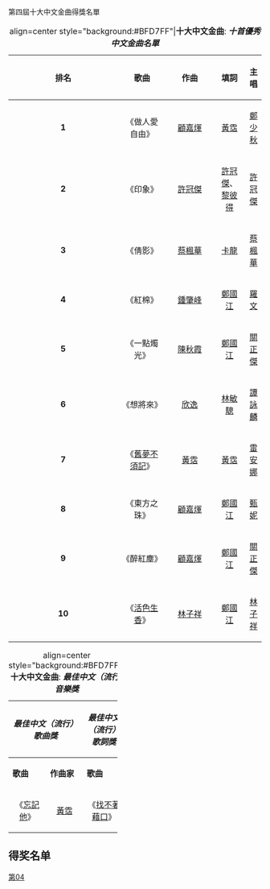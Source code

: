 {{Infobox award
| name     = 第四屆十大中文金曲頒獎音樂會
| image    = 
| caption  = 
| date     = {{Start date|1982|2|12}}
| location = {{flag|BHKG}}[[銅鑼灣|銅鑼灣]][[利舞臺戲院|利舞臺戲院]]
| host     = [[伍家廉|伍家廉]]、[[區瑞強|區瑞強]]
| network  = 
| ratings  = 
| previous = [[第三屆十大中文金曲得獎名單|第三屆]]
| main     = [[十大中文金曲頒獎音樂會|十大中文金曲]]
| next     = [[第五屆十大中文金曲得獎名單|第五屆]]
}}
第四屆十大中文金曲得獎名單

{| class="wikitable" width=95% align=center 
|- 
|+ align=center style="background:#BFD7FF"|'''十大中文金曲''': '''''十首優秀中文金曲名單'''''
!colspan=1 width=5%| '''排名'''
!colspan=1 width=20%| '''歌曲'''
!colspan=1 width=20%| '''作曲'''
!colspan=1 width=25%| '''填詞'''
!colspan=1 width=25%| '''主唱'''
|-
|align=center| '''1'''
|align=center| 《做人愛自由》
|align=center| [[顧嘉煇|顧嘉煇]] 
|align=center| [[黃霑|黃霑]]
|align=center| [[鄭少秋|鄭少秋]] 
|-
|align=center| '''2'''
|align=center| 《印象》
|align=center| [[許冠傑|許冠傑]] 
|align=center| [[許冠傑|許冠傑]]、[[黎彼得|黎彼得]]
|align=center| [[許冠傑|許冠傑]] 
|-
|align=center| '''3'''
|align=center| 《倩影》
|align=center| [[蔡楓華|蔡楓華]] 
|align=center| [[卡龍|卡龍]]
|align=center| [[蔡楓華|蔡楓華]]
|-
|align=center| '''4'''
|align=center| 《紅棉》
|align=center| [[鍾肇峰|鍾肇峰]] 
|align=center| [[鄭國江|鄭國江]]
|align=center| [[羅文|羅文]] 
|-
|align=center| '''5'''
|align=center| 《一點燭光》
|align=center| [[陳秋霞|陳秋霞]] 
|align=center| [[鄭國江|鄭國江]]
|align=center| [[關正傑|關正傑]] 
|-
|align=center| '''6'''
|align=center| 《想將來》
|align=center| [[欣逸|欣逸]] 
|align=center| [[林敏驄|林敏驄]]
|align=center| [[譚詠麟|譚詠麟]] 
|-
|align=center| '''7'''
|align=center| 《[[舊夢不須記|舊夢不須記]]》
|align=center| [[黃霑|黃霑]]
|align=center| [[黃霑|黃霑]]
|align=center| [[雷安娜|雷安娜]] 
|-
|align=center| '''8'''
|align=center| 《東方之珠》
|align=center| [[顧嘉煇|顧嘉煇]] 
|align=center| [[鄭國江|鄭國江]]
|align=center| [[甄妮|甄妮]] 
|-
|align=center| '''9'''
|align=center| 《醉紅塵》
|align=center| [[顧嘉煇|顧嘉煇]]
|align=center| [[鄭國江|鄭國江]]
|align=center| [[關正傑|關正傑]]
|-
|align=center| '''10'''
|align=center| 《[[活色生香|活色生香]]》
|align=center| [[林子祥|林子祥]] 
|align=center| [[鄭國江|鄭國江]]
|align=center| [[林子祥|林子祥]] 
|}

{| class="wikitable" width=95% align=center 
|- 
|+ align=center style="background:#BFD7FF"|'''十大中文金曲''': '''''最佳中文（流行）音樂獎'''''
!colspan=2 width=10%| '''''最佳中文（流行）歌曲獎'''''
!colspan=2 width=10%| '''''最佳中文（流行）歌詞獎'''''
!colspan=2 width=25%| '''''最高榮譽獎'''''
|-
!colspan=1 width=20%| '''歌曲'''
!colspan=1 width=20%| '''作曲家'''
!colspan=1 width=20%| '''歌曲'''
!colspan=1 width=20%| '''填詞家'''
!colspan=1 width=25%| '''得獎者'''

|-
|align=center| 《[[忘記他|忘記他]]》
|align=center| [[黃霑|黃霑]] 
|align=center| 《[[找不著藉口|找不著藉口]]》
|align=center| [[盧國沾|盧國沾]]
|align=center| [[顧嘉煇|顧嘉煇]]
|}

==得奖名单==
{{十大中文金曲頒獎音樂會}}
{{十大中文金曲得獎名單}}

{{香港音乐颁奖典礼}}

[[category:十大中文金曲|第04]]